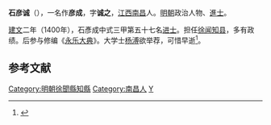 '''石彦诚'''（{{bd|？||？|catIdx=Shi石}}），一名作'''彦成'''，字'''诚之'''，[[江西|江西]][[南昌|南昌]]人。[[明朝|明朝]]政治人物、[[進士|進士]]。

[[建文|建文]]二年（1400年），石彥成中式三甲第五十七名[[进士|进士]]。担任[[徐闻|徐闻]][[知县|知县]]，多有政绩。后参与修编《[[永乐大典|永乐大典]]》。大学士[[杨溥|杨溥]]欲举荐，可惜早逝<ref>{{cite book | language = zh-hans | author = 潘荣胜 | coauthors =  | title = 《明清进士录》 | url =  | date = 2006年 | location =  | publisher = [[中华书局|中华书局]] | id =  | isbn = 9787101043501 | pages = 16页 }}</ref>。

==参考文献==
<div class="references-small">
<references />
</div>

{{明朝人物小作品}}
{{建文二年庚辰科殿試金榜}}
{{DEFAULTSORT:Shi石}}
[[Category:明朝徐聞縣知縣|Category:明朝徐聞縣知縣]]
[[Category:南昌人|Category:南昌人]]
[[Category:石姓|Y]]